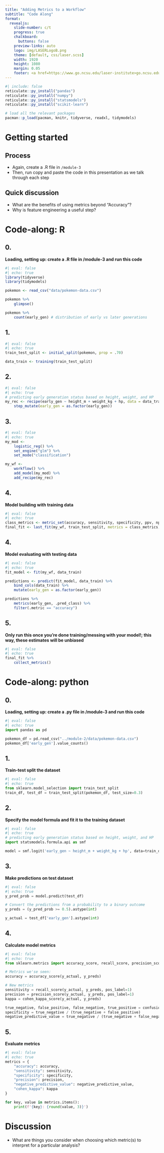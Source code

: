 ```yaml
---
title: "Adding Metrics to a Workflow"
subtitle: "Code Along"
format:
  revealjs: 
    slide-number: c/t
    progress: true
    chalkboard: 
      buttons: false
    preview-links: auto
    logo: img/LASERLogoB.png
    theme: [default, css/laser.scss]
    width: 1920
    height: 1080
    margin: 0.05
    footer: <a href=https://www.go.ncsu.edu/laser-institute>go.ncsu.edu/laser-institute
---
```

```r
#| include: false
reticulate::py_install("pandas")
reticulate::py_install("numpy")
reticulate::py_install("statsmodels")
reticulate::py_install("scikit-learn")
```

```r
# load all the relevant packages
pacman::p_load(pacman, knitr, tidyverse, readxl, tidymodels)
```

# Getting started

## Process

- Again, create a .R file in `/module-3`
- Then, run copy and paste the code in this presentation as we talk through each step

## Quick discussion

- What are the benefits of using metrics beyond "Accuracy"?
- Why is feature engineering a useful step?

# Code-along: R

::: {.panel-tabset}
## 0.

**Loading, setting up: create a .R file in /module-3 and run this code**

```r
#| eval: false
#| echo: true
library(tidyverse)
library(tidymodels)

pokemon <- read_csv("data/pokemon-data.csv")

pokemon %>%
    glimpse()

pokemon %>% 
    count(early_gen) # distribution of early vs later generations
```

## 1.

```r
#| eval: false
#| echo: true
train_test_split <- initial_split(pokemon, prop = .70)

data_train <- training(train_test_split)
```

## 2.

```r
#| eval: false
#| echo: true
# predicting early generation status based on height, weight, and HP
my_rec <- recipe(early_gen ~ height_m + weight_kg + hp, data = data_train) %>% 
    step_mutate(early_gen = as.factor(early_gen))
```

## 3.

```r
#| eval: false
#| echo: true
my_mod <-
    logistic_reg() %>% 
    set_engine("glm") %>%
    set_mode("classification")

my_wf <-
    workflow() %>%
    add_model(my_mod) %>% 
    add_recipe(my_rec)
```

## 4.

**Model building with training data**

```r
#| eval: false
#| echo: true
class_metrics <- metric_set(accuracy, sensitivity, specificity, ppv, npv, kap) # this is new
final_fit <- last_fit(my_wf, train_test_split, metrics = class_metrics)
```

## 4.

**Model evaluating with testing data**

```r
#| eval: false
#| echo: true
fit_model <- fit(my_wf, data_train)

predictions <- predict(fit_model, data_train) %>% 
    bind_cols(data_train) %>% 
    mutate(early_gen = as.factor(early_gen))

predictions %>%
    metrics(early_gen, .pred_class) %>%
    filter(.metric == "accuracy")
```

## 5.

**Only run this once you're done training/messing with your model!; this way, these estimates will be unbiased**

```r
#| eval: false
#| echo: true
final_fit %>%
    collect_metrics()
```

:::

# Code-along: python

::: {.panel-tabset}
## 0.

**Loading, setting up: create a .py file in /module-3 and run this code**

```python
#| eval: false
#| echo: true
import pandas as pd 

pokemon_df = pd.read_csv("../module-2/data/pokemon-data.csv")
pokemon_df['early_gen'].value_counts()
```

## 1.

**Train-test split the dataset**
```python
#| eval: false
#| echo: true
from sklearn.model_selection import train_test_split
train_df, test_df = train_test_split(pokemon_df, test_size=0.3)
```

## 2.

**Specify the model formula and fit it to the training dataset**

```python
#| eval: false
#| echo: true
# predicting early generation status based on height, weight, and HP
import statsmodels.formula.api as smf

model = smf.logit('early_gen ~ height_m + weight_kg + hp', data=train_df).fit()
```

## 3.

**Make predictions on test dataset**

```python
#| eval: false
#| echo: true
y_pred_prob = model.predict(test_df)

# Convert the predictions from a probability to a binary outcome
y_preds = (y_pred_prob >= 0.5).astype(int)

y_actual = test_df['early_gen'].astype(int)
```

## 4.

**Calculate model metrics**

```python
#| eval: false
#| echo: true
from sklearn.metrics import accuracy_score, recall_score, precision_score, confusion_matrix, cohen_kappa_score

# Metrics we'se seen: 
accuracy = accuracy_score(y_actual, y_preds)

# New metrics
sensitivity = recall_score(y_actual, y_preds, pos_label=1)
precision = precision_score(y_actual, y_preds, pos_label=1)
kappa = cohen_kappa_score(y_actual, y_preds)

true_negative, false_positive, false_negative, true_positive = confusion_matrix(y_actual, y_preds).ravel()
specificity = true_negative / (true_negative + false_positive)
negative_predictive_value = true_negative / (true_negative + false_negative)
```


## 5.

**Evaluate metrics**

```python
#| eval: false
#| echo: true
metrics = {
    "accuracy": accuracy,
    "sensitivity": sensitivity,
    "specificity": specificity,
    "precision": precision,
    "negative_predictive_value": negative_predictive_value,
    "cohen_kappa": kappa
}

for key, value in metrics.items(): 
    print(f'{key}: {round(value, 3)}')
```

:::

# Discussion

- What are things you consider when choosing which metric(s) to interpret for a particular analysis?